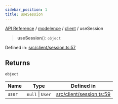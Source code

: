 ```yaml
---
sidebar_position: 1
title: useSession
---
```


[API Reference](/api-reference/modelence/client/functions/../../../index) / [modelence](/api-reference/modelence/client/functions/../../index) / [client](/api-reference/modelence/client/functions/../index) / useSession

> **useSession**(): `object`

Defined in: [src/client/session.ts:57](https://github.com/modelence/modelence/blob/8d08a79602fe0680b3d62b288a539c2c8a173875/packages/modelence/src/client/session.ts#L57)

## Returns

`object`

| Name | Type | Defined in |
| ------ | ------ | ------ |
| `user` | `null` \| `User` | [src/client/session.ts:59](https://github.com/modelence/modelence/blob/8d08a79602fe0680b3d62b288a539c2c8a173875/packages/modelence/src/client/session.ts#L59) |
